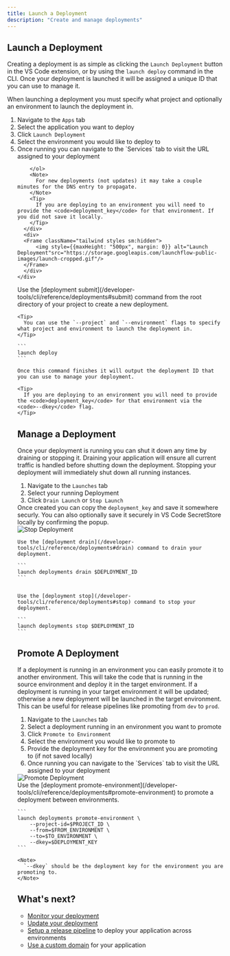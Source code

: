 ```yaml
---
title: Launch a Deployment
description: "Create and manage deployments"
---
```


## Launch a Deployment

Creating a deployment is as simple as clicking the `Launch Deployment` button in the VS Code extension, or by using the `launch deploy` command in the CLI. Once your deployment is launched it will be assigned a unique ID that you can use to manage it.

<Tip>
  When launching a deployment you must specify what project and optionally an environment to launch the deployment in.
</Tip>

<Tabs>
  <Tab title="VS Code Extension">
    <div className="grid sm:grid-cols-2 space-x-2">
      <div>
        <ol>
            <li>Navigate to the <code>Apps</code> tab</li>
            <li>Select the application you want to deploy</li>
            <li>Click <code>Launch Deployment</code></li>
            <li>Select the environment you would like to deploy to</li>
            <li>Once running you can navigate to the `Services` tab to visit the URL assigned to your deployment</li>

        </ol>
        <Note>
          For new deployments (not updates) it may take a couple minutes for the DNS entry to propagate.
        </Note>
        <Tip>
          If you are deploying to an environment you will need to provide the <code>deployment_key</code> for that environment. If you did not save it locally.
        </Tip>
      </div>
      <div>
      <Frame className="tailwind styles sm:hidden">
          <img style={{maxHeight: "500px", margin: 0}} alt="Launch Deployment"src="https://storage.googleapis.com/launchflow-public-images/launch-cropped.gif"/>
      </Frame>
      </div>
    </div>
  </Tab>
  <Tab title="CLI">
    Use the [deployment submit](/developer-tools/cli/reference/deployments#submit) command from the root directory of your project to create a new deployment.

    <Tip>
      You can use the `--project` and `--environment` flags to specify what project and environment to launch the deployment in.
    </Tip>

    ```
    launch deploy
    ```

    Once this command finishes it will output the deployment ID that you can use to manage your deployment.

    <Tip>
      If you are deploying to an environment you will need to provide the <code>deployment_key</code> for that environment via the <code>--dkey</code> flag.
    </Tip>
  </Tab>
</Tabs>

## Manage a Deployment

Once your deployment is running you can shut it down any time by draining or stopping it. Draining your application will ensure all current traffic is handled before shutting down the deployment. Stopping your deployment will immediately shut down all running instances.

<Tabs>
  <Tab title="VS Code Extension">
    <div className="grid sm:grid-cols-2 space-x-2">
      <div>
      <ol>
          <li>Navigate to the <code>Launches</code> tab</li>
          <li>Select your running Deployment</li>
          <li>Click <code>Drain Launch</code> or <code>Stop Launch</code></li>
      </ol>
      <Note>
          Once created you can copy the <code>deployment_key</code> and save it somewhere securly. You can also optionally save it securely in VS Code SecretStore locally by confirming the popup. 
      </Note>
      </div>
      <div>
      <Frame className="tailwind styles sm:hidden">
          <img style={{maxHeight: "500px", margin: 0}} alt="Stop Deployment"src="/images/stop-deployment.png"/>
      </Frame>
      </div>
    </div>
  </Tab>
  <Tab title="CLI">

    Use the [deployment drain](/developer-tools/cli/reference/deployments#drain) command to drain your deployment.

    ```
    launch deployments drain $DEPLOYMENT_ID
    ```


    Use the [deployment stop](/developer-tools/cli/reference/deployments#stop) command to stop your deployment.

    ```
    launch deployments stop $DEPLOYMENT_ID
    ```
  </Tab>
</Tabs>

## Promote A Deployment

If a deployment is running in an environment you can easily promote it to another environment. This will take the code that is running in the source environment and deploy it in the target environment. If a deployment is running in your target environment it will be updated; otherwise a new deployment will be launched in the target environment. This can be useful for release pipelines like promoting from `dev` to `prod`.

<Tabs>
  <Tab title="VS Code Extension">
    <div className="grid sm:grid-cols-2 space-x-2">
      <div>
        <ol>
            <li>Navigate to the <code>Launches</code> tab</li>
            <li>Select a deployment running in an environment you want to promote</li>
            <li>Click <code>Promote to Environment</code></li>
            <li>Select the environment you would like to promote to</li>
            <li>Provide the deployment key for the environment you are promoting to (if not saved locally)</li>
            <li>Once running you can navigate to the `Services` tab to visit the URL assigned to your deployment</li>
        </ol>
      </div>
      <div>
      <Frame className="tailwind styles sm:hidden">
          <img style={{maxHeight: "500px", margin: 0}} alt="Promote Deployment"src="/images/promote.png"/>
      </Frame>
      </div>
    </div>
  </Tab>
  <Tab title="CLI">
    Use the [deployment promote-environment](/developer-tools/cli/reference/deployments#promote-environment) to promote a deployment between environments.

    ```
    launch deployments promote-environment \
        --project-id=$PROJECT_ID \
        --from=$FROM_ENVIRONMENT \
        --to=$TO_ENVIRONMENT \
        --dkey=$DEPLOYMENT_KEY
    ```

    <Note>
      `--dkey` should be the deployment key for the environment you are promoting to.
    </Note>

  </Tab>
</Tabs>

## What's next?

- [Monitor your deployment](/launchflow-cloud/user-guides/monitor-a-deployment)
- [Update your deployment](/launchflow-cloud/user-guides/update-a-deployment)
- [Setup a release pipeline](/launchflow-cloud/user-guides/setup-a-release-pipeline) to deploy your application across environments
- [Use a custom domain](/launchflow-cloud/user-guides/custom-domain) for your application